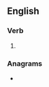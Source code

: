 {{also|Borged}}
==English==

===Verb===
{{head|en|verb form}}

# {{en-past of|borg}}

===Anagrams===
* {{anagrams|en|a=bdegor|bodger}}